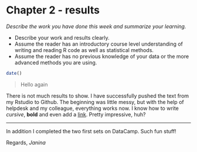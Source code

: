 # Chapter 2 - results

*Describe the work you have done this week and summarize your learning.*

- Describe your work and results clearly. 
- Assume the reader has an introductory course level understanding of writing and reading R code as well as statistical methods.
- Assume the reader has no previous knowledge of your data or the more advanced methods you are using.

```r
date()
```

> Hello again


There is not much results to show. I have successfully pushed the text from my Rstudio to Github. The beginning was little messy, but with the help of helpdesk and my colleague, everything works now. I know how to write _cursive_, **bold** and even add a [link](https://tajataja.github.io/IODS-project/). Pretty impressive, huh?


***


In addition I completed the two first sets on DataCamp. Such fun stuff!


Regards,
_Janina_
